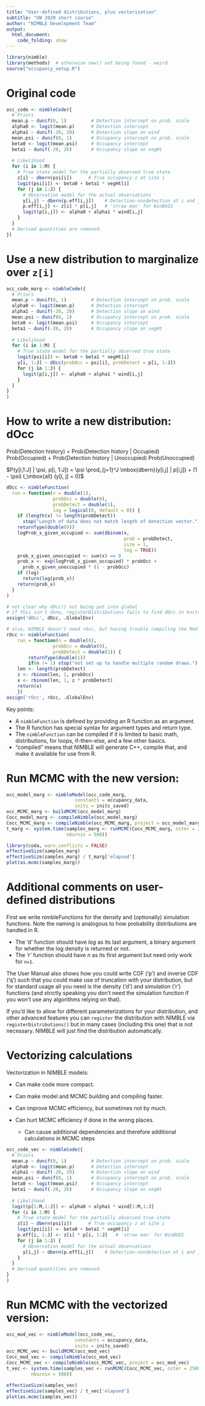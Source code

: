```yaml
---
title: "User-defined distributions, plus vectorization"
subtitle: "UW 2020 short course"
author: "NIMBLE Development Team"
output:
  html_document:
    code_folding: show
---
```



```r
library(nimble)
library(methods)  # otherwise new() not being found - weird
source("occupancy_setup.R")
```

Original code
=====

```r
occ_code <- nimbleCode({
  # Priors
  mean.p ~ dunif(0, 1)         # Detection intercept on prob. scale
  alpha0 <- logit(mean.p)      # Detection intercept
  alpha1 ~ dunif(-20, 20)      # Detection slope on wind
  mean.psi ~ dunif(0, 1)       # Occupancy intercept on prob. scale
  beta0 <- logit(mean.psi)     # Occupancy intercept
  beta1 ~ dunif(-20, 20)       # Occupancy slope on vegHt
  
  # Likelihood
  for (i in 1:M) {
    # True state model for the partially observed true state
    z[i] ~ dbern(psi[i])      # True occupancy z at site i
    logit(psi[i]) <- beta0 + beta1 * vegHt[i]
    for (j in 1:J) {
      # Observation model for the actual observations
      y[i,j] ~ dbern(p.eff[i,j])    # Detection-nondetection at i and j
      p.eff[i,j] <- z[i] * p[i,j]   # 'straw man' for WinBUGS
      logit(p[i,j]) <- alpha0 + alpha1 * wind[i,j]
    }
  }
  # Derived quantities are removed.
})
```

Use a new distribution to marginalize over `z[i]`
=====

```r
occ_code_marg <- nimbleCode({
  # Priors
  mean.p ~ dunif(0, 1)         # Detection intercept on prob. scale
  alpha0 <- logit(mean.p)      # Detection intercept
  alpha1 ~ dunif(-20, 20)      # Detection slope on wind
  mean.psi ~ dunif(0, 1)       # Occupancy intercept on prob. scale
  beta0 <- logit(mean.psi)     # Occupancy intercept
  beta1 ~ dunif(-20, 20)       # Occupancy slope on vegHt
  
  # Likelihood
  for (i in 1:M) {
    # True state model for the partially observed true state
    logit(psi[i]) <- beta0 + beta1 * vegHt[i]
    y[i, 1:J] ~ dOcc(probOcc = psi[i], probDetect = p[i, 1:J])
    for (j in 1:J) {
      logit(p[i,j]) <- alpha0 + alpha1 * wind[i,j]
    }
  }
}
)
```

How to write a new distribution: dOcc
=====

Prob(Detection history) = Prob(Detection history | Occupied) Prob(Occupied) +
Prob(Detection history | Unoccupied) Prob(Unoccupied)

$P(y[i,1:J] | \psi, p[i, 1:J]) = \psi \prod_{j=1}^J \mbox{dbern}(y[i,j] | p[i,j]) + (1 -  \psi) I_\mbox{all} (y[i, j] = 0)$



```r
dOcc <- nimbleFunction(
  run = function(x = double(1),
                 probOcc = double(0),
                 probDetect = double(1),
                 log = logical(0, default = 0)) {
    if (length(x) != length(probDetect))
      stop("Length of data does not match length of detection vector.")
    returnType(double(0))
    logProb_x_given_occupied <- sum(dbinom(x,
                                           prob = probDetect, 
                                           size = 1,
                                           log = TRUE))
    prob_x_given_unoccupied <- sum(x) == 0
    prob_x <- exp(logProb_x_given_occupied) * probOcc + 
      prob_x_given_unoccupied * (1 - probOcc)
    if (log)
      return(log(prob_x))
    return(prob_x)
  }
)
```

```r
# not clear why dOcc() not being put into global
# if this isn't done, registerDistributions fails to find dOcc in knitr
assign('dOcc', dOcc, .GlobalEnv)

# also, NIMBLE doesn't need rOcc, but having trouble compiling the Rmd without it
rOcc <- nimbleFunction(
    run = function(n = double(0),
                 probOcc = double(0),
                 probDetect = double(1)) {
        returnType(double(1))
        if(n != 1) stop("not set up to handle multiple random draws.")
    len <- length(probDetect)
    z <- rbinom(len, 1, probOcc)
    x <- rbinom(len, 1, z * probDetect)
    return(x)
    })
assign('rOcc', rOcc, .GlobalEnv)

```


Key points:

- A `nimbleFunction` is defined by providing an R function as an argument.
- The R function has special syntax for argument types and return type.
- The `nimbleFunction` can be compiled if it is limited to basic math, distributions, for loops, if-then-else, and a few other basics.
- "compiled" means that NIMBLE will generate C++, compile that, and make it available for use from R.


Run MCMC with the new version:
=====

```r
occ_model_marg <- nimbleModel(occ_code_marg,
                         constants = occupancy_data,
                         inits = inits_saved)
occ_MCMC_marg <- buildMCMC(occ_model_marg)
Cocc_model_marg <- compileNimble(occ_model_marg)
Cocc_MCMC_marg <- compileNimble(occ_MCMC_marg, project = occ_model_marg)
t_marg <- system.time(samples_marg <- runMCMC(Cocc_MCMC_marg, niter = 2500,
                      nburnin = 500))

library(coda, warn.conflicts = FALSE)
effectiveSize(samples_marg)
effectiveSize(samples_marg) / t_marg['elapsed']
plot(as.mcmc(samples_marg))
```


Additional comments on user-defined distributions
=====

First we write nimbleFunctions for the density and (optionally) simulation functions. Note the naming is analogous to how probability distributions are handled in R. 

  - The 'd' function should have *log* as its last argument, a binary argument for whether the log density is returned or not. 
  - The 'r' function should have *n* as its first argument but need only work for ```n=1```.

The User Manual also shows how you could write CDF ('p') and inverse CDF ('q') such that you could make use of truncation with your distribution, but for standard usage all you need is the density ('d') and simulation ('r') functions (and strictly speaking you don't need the simulation function if you won't use any algorithms relying on that).

If you'd like to allow for different parameterizations for your distribution, and other advanced features you can `register` the distribution with NIMBLE via `registerDistributions()` but in many cases (including this one) that is not necessary. NIMBLE will just find the distribution automatically.


Vectorizing calculations
=====

Vectorization in NIMBLE models:

 - Can make code more compact.
 - Can make model and MCMC building and compiling faster.
 - Can improve MCMC efficiency, but sometimes not by much.
 - Can hurt MCMC efficiency if done in the wrong places.

     - Can cause additional dependencies and therefore additional calculations in MCMC steps


```r
occ_code_vec <- nimbleCode({
  # Priors
  mean.p ~ dunif(0, 1)         # Detection intercept on prob. scale
  alpha0 <- logit(mean.p)      # Detection intercept
  alpha1 ~ dunif(-20, 20)      # Detection slope on wind
  mean.psi ~ dunif(0, 1)       # Occupancy intercept on prob. scale
  beta0 <- logit(mean.psi)     # Occupancy intercept
  beta1 ~ dunif(-20, 20)       # Occupancy slope on vegHt
  
  # Likelihood
  logit(p[1:M,1:J]) <- alpha0 + alpha1 * wind[1:M,1:J]
  for (i in 1:M) {
    # True state model for the partially observed true state
    z[i] ~ dbern(psi[i])      # True occupancy z at site i
    logit(psi[i]) <- beta0 + beta1 * vegHt[i]
    p.eff[i, 1:J] <- z[i] * p[i, 1:J]   # 'straw man' for WinBUGS
    for (j in 1:J) {
      # Observation model for the actual observations
      y[i,j] ~ dbern(p.eff[i,j])    # Detection-nondetection at i and j
    }
  }
  # Derived quantities are removed.
}
)
```

Run MCMC with the vectorized version:
=====

```r
occ_mod_vec <- nimbleModel(occ_code_vec,
                         constants = occupancy_data,
                         inits = inits_saved)
occ_MCMC_vec <- buildMCMC(occ_mod_vec)
Cocc_mod_vec <- compileNimble(occ_mod_vec)
Cocc_MCMC_vec <- compileNimble(occ_MCMC_vec, project = occ_mod_vec)
t_vec <- system.time(samples_vec <- runMCMC(Cocc_MCMC_vec, niter = 2500,
         nburnin = 500))

effectiveSize(samples_vec)
effectiveSize(samples_vec) / t_vec['elapsed']
plot(as.mcmc(samples_vec))
```

